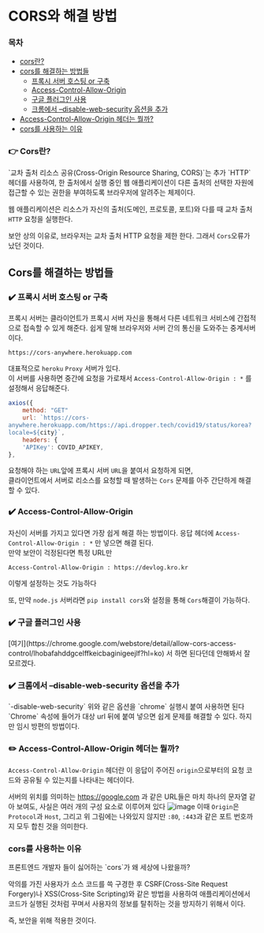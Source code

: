 # CORS와 해결 방법

### 목차
- [cors란?](#what)
- [cors를 해결하는 방법들](#solve)
    - [프록시 서버 호스팅 or 구축](#proxy)
    - [Access-Control-Allow-Origin](#acao) 
    - [구글 플러그인 사용](#in)
    - [크롬에서 –disable-web-security 옵션을 추가](#chrome)
- [Access-Control-Allow-Origin 헤더는 뭘까?](#whatacao)
- [cors를 사용하는 이유](#why)

<h3 id="what">👉 Cors란?</h3>
`교차 출처 리소스 공유(Cross-Origin Resource Sharing, CORS)`는 추가 `HTTP` 헤더를 사용하여, 한 출처에서 실행 중인 웹 애플리케이션이 다른 출처의 선택한 자원에 접근할 수 있는 권한을 부여하도록 브라우저에 알려주는 체제이다.

웹 애플리케이션은 리소스가 자신의 출처(도메인, 프로토콜, 포트)와 다를 때 교차 출처 `HTTP` 요청을 실행한다.

보안 상의 이유로, 브라우저는 교차 출처 HTTP 요청을 제한 한다. 그래서 `Cors`오류가 났던 것이다.

<h2 id="solve">Cors를 해결하는 방법들</h2>
<h3 id="proxy">✔️ 프록시 서버 호스팅 or 구축</h3>
프록시 서버는 클라이언트가 프록시 서버 자신을 통해서 다른 네트워크 서비스에 간접적으로 접속할 수 있게 해준다.  
쉽게 말해 브라우저와 서버 간의 통신을 도와주는 중계서버이다.  

```text
https://cors-anywhere.herokuapp.com
```
대표적으로 `heroku` `Proxy` 서버가 있다.  
이 서버를 사용하면 중간에 요청을 가로채서 `Access-Control-Allow-Origin : *` 를 설정해서 응답해준다.  

```js
axios({
    method: "GET"
    url: `https://cors-
anywhere.herokuapp.com/https://api.dropper.tech/covid19/status/korea?
locale=${city}`,
    headers: {
    'APIKey': COVID_APIKEY,
},
```

요청해야 하는 `URL`앞에 프록시 서버 `URL`을 붙여서 요청하게 되면,  
클라이언트에서 서버로 리소스를 요청할 때 발생하는 `Cors` 문제를 아주 간단하게 해결할 수 있다.

<h3 id="acao">✔️ Access-Control-Allow-Origin</h3>

자신이 서버를 가지고 있다면 가장 쉽게 해결 하는 방법이다.
응답 헤더에 `Access-Control-Allow-Origin : *` 만 넣으면 해결 된다.  
만약 보안이 걱정된다면 특정 URL만
```text
Access-Control-Allow-Origin : https://devlog.kro.kr
```
이렇게 설정하는 것도 가능하다

또, 만약 `node.js` 서버라면 `pip install cors`와 설정을 통해 `Cors`해결이 가능하다.

<h3 id="in">✔️ 구글 플러그인 사용</h3>
[여기](https://chrome.google.com/webstore/detail/allow-cors-access-control/lhobafahddgcelffkeicbaginigeejlf?hl=ko)
서 하면 된다던데 안해봐서 잘 모르겠다.

<h3 id="chrome">✔️ 크롬에서 –disable-web-security 옵션을 추가</h3>
`-disable-web-security` 위와 같은 옵션을 `chrome` 실행시 붙여 사용하면 된다
`Chrome` 속성에 들어가 대상 url 뒤에 붙여 넣으면 쉽게 문제를 해결할 수 있다.
하지만 임시 방편의 방법이다.

<h3 id="whatacao">✏️ Access-Control-Allow-Origin 헤더는 뭘까?</h3>

`Access-Control-Allow-Origin` 헤더란 이 응답이 주어진 `origin`으로부터의 요청 코드와 공유될 수 있는지를 나타내는 헤더이다.

서버의 위치를 의미하는 https://google.com 과 같은 URL들은 마치 하나의 문자열 같아 보여도, 사실은 여러 개의 구성 요소로 이루어져 있다
![image](https://user-images.githubusercontent.com/45661217/147995359-52b52ffc-2443-4071-8364-d782819f730b.png)
이때 `Origin`은 `Protocol`과 `Host`, 그리고 위 그림에는 나와있지 않지만 `:80`, `:443`과 같은 포트 번호까지 모두 합친 것을 의미한다.

<h3 id="why">cors를 사용하는 이유</h3>
프론트엔드 개발자 들이 싫어하는 `cors`가 왜 세상에 나왔을까? 

악의를 가진 사용자가 소스 코드를 쓱 구경한 후 CSRF(Cross-Site Request Forgery)나 XSS(Cross-Site Scripting)와 같은 방법을 사용하여 애플리케이션에서 코드가 실행된 것처럼 꾸며서 사용자의 정보를 탈취하는 것을 방지하기 위해서 이다.
  
즉, 보안을 위해 적용한 것이다.